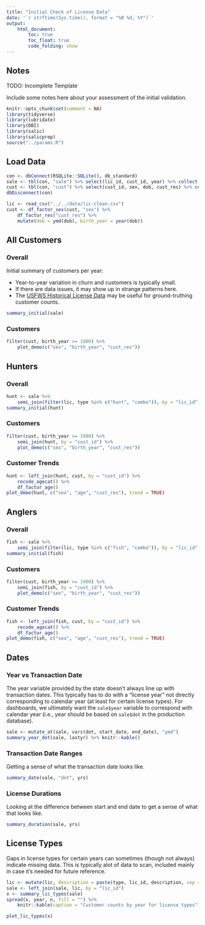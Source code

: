 ```yaml
---
title: "Initial Check of License Data"
date: '`r strftime(Sys.time(), format = "%B %d, %Y")`'
output: 
    html_document:
        toc: true
        toc_float: true
        code_folding: show
---
```


## Notes

TODO: Incomplete Template

Include some notes here about your assessment of the initial validation.

```r
knitr::opts_chunk$set(comment = NA)
library(tidyverse)
library(lubridate)
library(DBI)
library(salic)
library(salicprep)
source("../params.R")
```

## Load Data 

```r
con <- dbConnect(RSQLite::SQLite(), db_standard)
sale <- tbl(con, "sale") %>% select(lic_id, cust_id, year) %>% collect()
cust <- tbl(con, "cust") %>% select(cust_id, sex, dob, cust_res) %>% collect()
dbDisconnect(con)

lic <- read_csv("../../data/lic-clean.csv")
cust <- df_factor_sex(cust, "sex") %>% 
    df_factor_res("cust_res") %>%
    mutate(dob = ymd(dob), birth_year = year(dob))
```

## All Customers

### Overall

Initial summary of customers per year:

- Year-to-year variation in churn and customers is typically small.
- If there are data issues, it may show up in strange patterns here.
- The [USFWS Historical License Data](https://www.fws.gov/wsfrprograms/Subpages/LicenseInfo/LicenseIndex.htm) may be useful for ground-truthing customer counts.

```r
summary_initial(sale)
```

### Customers

```r
filter(cust, birth_year >= 1900) %>% 
    plot_demo(c("sex", "birth_year", "cust_res"))
```

## Hunters

### Overall

```r
hunt <- sale %>%
    semi_join(filter(lic, type %in% c("hunt", "combo")), by = "lic_id")
summary_initial(hunt)
```

### Customers

```r
filter(cust, birth_year >= 1900) %>% 
    semi_join(hunt, by = "cust_id") %>%
    plot_demo(c("sex", "birth_year", "cust_res"))
```

### Customer Trends

```r
hunt <- left_join(hunt, cust, by = "cust_id") %>%
    recode_agecat() %>%
    df_factor_age()
plot_demo(hunt, c("sex", "age", "cust_res"), trend = TRUE)
```

## Anglers

### Overall

```r
fish <- sale %>%
    semi_join(filter(lic, type %in% c("fish", "combo")), by = "lic_id")
summary_initial(fish)
```

### Customers

```r
filter(cust, birth_year >= 1900) %>% 
    semi_join(fish, by = "cust_id") %>%
    plot_demo(c("sex", "birth_year", "cust_res"))
```

### Customer Trends

```r
fish <- left_join(fish, cust, by = "cust_id") %>%
    recode_agecat() %>%
    df_factor_age()
plot_demo(fish, c("sex", "age", "cust_res"), trend = TRUE)
```

## Dates

### Year vs Transaction Date

The year variable provided by the state doesn't always line up with transaction dates. This typically has to do with a "license year" not directly corresponding to calendar year (at least for certain license types). For dashboards, we ultimately want the `sale$year` variable to correspond with calendar year (i.e., year should be based on `sale$dot` in the production database).

```r
sale <- mutate_at(sale, vars(dot, start_date, end_date), "ymd")
summary_year_dot(sale, lastyr) %>% knitr::kable()
```

### Transaction Date Ranges

Getting a sense of what the transaction date looks like.

```r
summary_date(sale, "dot", yrs)
```

### License Durations

Looking at the difference between start and end date to get a sense of what that looks like.

```r
summary_duration(sale, yrs)
```

## License Types

Gaps in license types for certain years can sometimes (though not always) indicate missing data. This is typically alot of data to scan, included mainly in case it's needed for future reference.

```r
lic <- mutate(lic, description = paste(type, lic_id, description, sep = "-"))
sale <- left_join(sale, lic, by = "lic_id")
x <- summary_lic_types(sale)
spread(x, year, n, fill = "") %>% 
    knitr::kable(caption = "Customer counts by year for license types")
```

```r
plot_lic_types(x)
```
